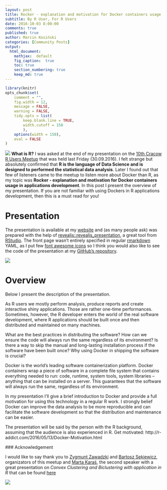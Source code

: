 ```yaml
---
layout: post
title: Rocker - explanation and motivation for Docker containers usage in applications development
subtitle: By R User, For R Users
date: 2016-10-03 8:00:00
comments: true
published: true
author: Marcin Kosiński
categories: [Community Posts]
output:
  html_document:
    mathjax:  default
    fig_caption:  true
    toc: true
    section_numbering: true
    keep_md: true
---
```

```r
library(knitr)
opts_chunk$set(
	comment = "",
	fig.width = 12, 
	message = FALSE,
	warning = FALSE,
	tidy.opts = list(
		keep.blank.line = TRUE,
		width.cutoff = 150
		),
	options(width = 150),
	eval = FALSE
)
```
<img src="/images/fulls/docker2.png" class="fit image"> **What is R?** I was asked at the end of my presentation on the [10th Cracow R Users Meetup](http://www.meetup.com/Cracow-R-User-Group/events/233624341/) that was held last Friday (30.09.2016). I felt strange but absolutely confirmed that **R is the language of Data Science and is designed to performed the statistical data analysis**. Later I found out that few of listeners came to the meetup to listen more about Docker than R, as my topic was **Rocker - explanation and motivation for Docker containers usage in applications development**. In this post I present the overview of my presentation. If you are not familiar with using Dockers in R applications development, then this is a must read for you!

# Presentation

The presentation is available at my [website](http://r-addict.com/eRka10/#/) and (as many people ask) was prepared with the help of [revealjs::revealjs_presentation](http://rmarkdown.rstudio.com/revealjs_presentation_format.html), a great tool from [RStudio](https://github.com/rstudio/revealjs). The front page wasn't entirely specified in regular [rmarkdown](http://rmarkdown.rstudio.com/) YAML, as I put few [font awesome icons](http://fontawesome.io/icons/) so I think you would also like to see the code of the presentation at my [GitHub's repository](https://github.com/MarcinKosinski/eRka10/blob/master/index.Rmd).


<img src="/images/fulls/erka10_2.jpg" class="fit image">

# Overview

Below I present the description of the presentation.

As R users we mostly perform analysis, produce reports and create interactive shiny applications. Those are rather one-time performances. Sometimes, however, the R developer enters the world of the real software development, where R applications should be built once and then distributed and maintained on many machines.

What are the best practices in distributing the software? How can we ensure the code will always run the same regardless of its environment? Is there a way to skip the manual and long-lasting installation process if the software have been built once? Why using Docker in shipping the software is crucial?

Docker is the world’s leading software containerization platform. Docker containers wrap a piece of software in a complete file system that contains everything needed to run: code, runtime, system tools, system libraries – anything that can be installed on a server. This guarantees that the software will always run the same, regardless of its environment.

In my presentation I'll give a brief introduction to Docker and provide a full motivation for using this technology in a regular R work. I strongly belief Docker can improve the data analysis to be more reproducible and can facilitate the software development so that the distribution and maintenance can be easier.

The presentation will be said by the person with the R background, assuming that the audience is also experienced in R. Get motivated: http://r-addict.com/2016/05/13/Docker-Motivation.html

 ### Acknowledgement
 
 I would like to say thank you to [Zygmunt Zawadzki](https://github.com/zzawadz) and [Bartosz Sękiewicz](https://github.com/bsekiewicz), organizators of this meetup and [Marta Karaś](), the second speaker with a great presentation on *Convex Clustering and Biclustering with application in R* that can be found [here](https://rawgit.com/statsox/Convex-Clustering-slides/master/slides.html#/)
 
 <img src="/images/fulls/erka10_1.jpg" class="fit image">